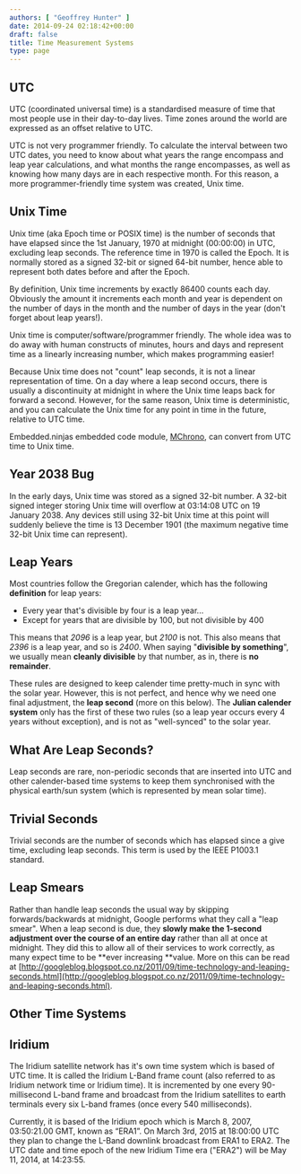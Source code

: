 ```yaml
---
authors: [ "Geoffrey Hunter" ]
date: 2014-09-24 02:18:42+00:00
draft: false
title: Time Measurement Systems
type: page
---
```


## UTC

UTC (coordinated universal time) is a standardised measure of time that most people use in their day-to-day lives. Time zones around the world are expressed as an offset relative to UTC.

UTC is not very programmer friendly. To calculate the interval between two UTC dates, you need to know about what years the range encompass and leap year calculations, and what months the range encompasses, as well as knowing how many days are in each respective month. For this reason, a more programmer-friendly time system was created, Unix time.

## Unix Time

Unix time (aka Epoch time or POSIX time) is the number of seconds that have elapsed since the 1st January, 1970 at midnight (00:00:00) in UTC, excluding leap seconds. The reference time in 1970 is called the Epoch. It is normally stored as a signed 32-bit  or signed 64-bit number, hence able to represent both dates before and after the Epoch.

By definition, Unix time increments by exactly 86400 counts each day. Obviously the amount it increments each month and year is dependent on the number of days in the month and the number of days in the year (don't forget about leap years!).

Unix time is computer/software/programmer friendly. The whole idea was to do away with human constructs of minutes, hours and days and represent time as a linearly increasing number, which makes programming easier!

Because Unix time does not "count" leap seconds, it is not a linear representation of time. On a day where a leap second occurs, there is usually a discontinuity at midnight in where the Unix time leaps back for forward a second. However, for the same reason, Unix time is deterministic, and you can calculate the Unix time for any point in time in the future, relative to UTC time.

Embedded.ninjas embedded code module, [MChrono](https://github.com/gbmhunter/MChrono), can convert from UTC time to Unix time.

## Year 2038 Bug

In the early days, Unix time was stored as a signed 32-bit number. A 32-bit signed integer storing Unix time will overflow at 03:14:08 UTC on 19 January 2038. Any devices still using 32-bit Unix time at this point will suddenly believe the time is 13 December 1901 (the maximum negative time 32-bit Unix time can represent).

## Leap Years

Most countries follow the Gregorian calender, which has the following **definition** for leap years:

* Every year that's divisible by four is a leap year...
* Except for years that are divisible by 100, but not divisible by 400

This means that _2096_ is a leap year, but _2100_ is not. This also means that _2396_ is a leap year, and so is _2400_. When saying "**divisible by something**", we usually mean **cleanly divisible** by that number, as in, there is **no remainder**. 

These rules are designed to keep calender time pretty-much in sync with the solar year. However, this is not perfect, and hence why we need one final adjustment, the **leap second** (more on this below). The **Julian calender system** only has the first of these two rules (so a leap year occurs every 4 years without exception), and is not as "well-synced" to the solar year.

## What Are Leap Seconds?

Leap seconds are rare, non-periodic seconds that are inserted into UTC and other calender-based time systems to keep them synchronised with the physical earth/sun system (which is represented by mean solar time).

## Trivial Seconds

Trivial seconds are the number of seconds which has elapsed since a give time, excluding leap seconds. This term is used by the IEEE P1003.1 standard.

## Leap Smears

Rather than handle leap seconds the usual way by skipping forwards/backwards at midnight, Google performs what they call a "leap smear". When a leap second is due, they **slowly make the 1-second adjustment over the course of an entire day** rather than all at once at midnight. They did this to allow all of their services to work correctly, as many expect time to be **ever increasing **value. More on this can be read at [http://googleblog.blogspot.co.nz/2011/09/time-technology-and-leaping-seconds.html](http://googleblog.blogspot.co.nz/2011/09/time-technology-and-leaping-seconds.html).

## Other Time Systems

## Iridium

The Iridium satellite network has it's own time system which is based of UTC time. It is called the Iridium L-Band frame count (also referred to as Iridium network time or Iridium time). It is incremented by one every 90-millisecond L-band frame and broadcast from the Iridium satellites to earth terminals every six L-band frames (once every 540 milliseconds). 

Currently, it is based of the Iridium epoch which is March 8, 2007, 03:50:21.00 GMT, known as “ERA1”. On March 3rd, 2015 at 18:00:00 UTC they plan to change the L-Band downlink broadcast from ERA1 to ERA2. The UTC date and time epoch of the new Iridium Time era ("ERA2") will be May 11, 2014, at 14:23:55.
